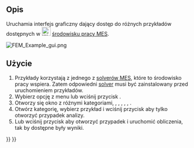 <languages/>

{{Docnav
|[[FEM_ClippingPlaneRemoveAll/pl|Usuń wszystkie płaszczyzny cięcia]]
|[[FEM_MeshClear/pl|Wyczyść dane siatki MES]]
|[[FEM_Workbench/pl|środowisko pracy MES]]
|IconL=FEM_ClippingPlaneRemoveAll.svg
|IconR=FEM_MeshClear.svg
|IconC=Workbench_FEM.svg
}}

{{GuiCommand/pl
|Name=FEM Examples
|Name/pl=MES Przykłady
|MenuLocation=Narzędzia → Otwórz przykłady
|Workbenches=[[FEM_Workbench/pl|MES]]
|Version=0.19
|SeeAlso=[[FEM_tutorial/pl|Poradnik MES]]
}}

<span id="Description"></span>
==Opis== 

Uruchamia interfejs graficzny dający dostęp do różnych przykładów dostępnych w [[Image:Workbench_FEM.svg|24px]] [[FEM_Workbench/pl|środowisku pracy MES]].

[[File:FEM_Example_gui.png]]
{{Caption|Okno dialogowe wyboru przykładów.}}

<span id="Usage"></span>
==Użycie== 

# Przykłady korzystają z jednego z [[FEM_Solver/pl|solverów MES]], które to środowisko pracy wspiera. Zatem odpowiedni [[FEM_Solver/pl|solver]] musi być zainstalowany przed uruchomieniem przykładów.
# Wybierz opcję {{MenuCommand|Narzędzia → [[Image:FEM_Examples.svg|16px]] Otwórz przykłady}} z menu lub wciśnij przycisk {{Button|[[Image:FEM_Examples.svg|16px]] [[FEM_Examples/pl|Otwórzy przykłady]]}}.
# Otworzy się okno {{MenuCommand|FEM Examples}} z różnymi kategoriami, {{MenuCommand|All}}, {{MenuCommand|Constraints}}, {{MenuCommand|Equations}}, {{MenuCommand|Materials}}, {{MenuCommand|Meshes}}, {{MenuCommand|Solvers}}.
# Otwórz kategorię, wybierz przykład i wciśnij przycisk {{Button|Setup}} aby tylko otworzyć przypadek analizy.
# Lub wciśnij przycisk {{Button|Run}} aby otworzyć przypadek i uruchomić obliczenia, tak by dostępne były wyniki.


{{Docnav
|[[FEM_ClippingPlaneRemoveAll/pl|Usuń wszystkie płaszczyzny cięcia]]
|[[FEM_MeshClear/pl|Wyczyść dane siatki MES]]
|[[FEM_Workbench/pl|środowisko pracy MES]]
|IconL=FEM_ClippingPlaneRemoveAll.svg
|IconR=FEM_MeshClear.svg
|IconC=Workbench_FEM.svg
}}

{{FEM Tools navi{{#translation:}}}}
{{Userdocnavi{{#translation:}}}}
{{clear}}